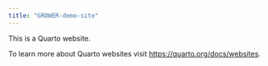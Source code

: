 ```yaml
---
title: "GROWER-demo-site"
---
```


This is a Quarto website.

To learn more about Quarto websites visit <https://quarto.org/docs/websites>.
